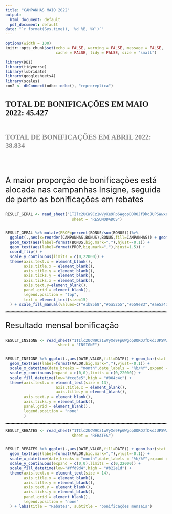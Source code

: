 ```yaml
---
title: "CAMPANHAS MAIO 2022"
output:
  html_document: default
  pdf_document: default
date: "`r format(Sys.time(), '%d %B, %Y')`"
---
```

```r
options(width = 100)
knitr::opts_chunk$set(echo = FALSE, warning = FALSE, message = FALSE,
                      cache = FALSE, tidy = FALSE, size = "small")


```

<link href='https://fonts.googleapis.com/css?family=Abel' rel='stylesheet'>
<link href='https://fonts.googleapis.com/css?family=Alegreya Sans SC' rel='stylesheet'>
<style>

.main-container {
  max-width: 1200px;
  margin-left: auto;
  margin-right: auto;
}

P{
font:'Alegreya Sans SC';font-size: 25px;
}

h3 { 
	font-family: 'Abel';font-size: 25px;
	margin-bottom: 0; 
	font-weight: bold;
}

h4 { 
	font-family: 'Abel';font-size: 22px;
	margin-bottom: 0; 
	font-weight: bold;
	color:#8a8a8a;
}
	
hr {
 border-top: 2px dotted grey;
}	

</style>



```r
library(DBI)
library(tidyverse)
library(lubridate)
library(googlesheets4)
library(scales)
con2 <- dbConnect(odbc::odbc(), "reproreplica")
```

<h3>TOTAL DE BONIFICAÇÕES EM MAIO 2022: 45.427 </h3>
</br>
<h4>TOTAL DE BONIFICAÇÕES EM ABRIL 2022: 38.834 </h4>
</br>

<p>A maior proporção de bonificações está alocada nas campanhas Insigne, seguida de perto as bonificações em rebates</p>

<p></p>

```r
RESULT_GERAL <- read_sheet("1TIlc2UCW9Cz1wVyXe9Fp6WgopDOROJfDkdJUPSWwxek",
                             sheet = "RESUMODADOS") 


RESULT_GERAL %>% mutate(PROP=percent(BONUS/sum(BONUS)))%>% 
  ggplot(.,aes(x=reorder(CAMPANHAS,BONUS),BONUS,fill=CAMPANHAS)) + geom_bar(stat = "identity") + 
  geom_text(aes(label=format(BONUS,big.mark=","),hjust=-0.1)) + 
  geom_text(aes(label=format(PROP,big.mark=","),hjust=1.5)) + 
  coord_flip() +
  scale_y_continuous(limits = c(0,22000)) +
  theme(axis.text.x = element_blank(),
        axis.title.x = element_blank(),
        axis.title.y = element_blank(),
        axis.ticks.y = element_blank(),
        axis.ticks.x = element_blank(),
        axis.text.y=element_blank(),
        panel.grid = element_blank(),
        legend.position = "top",
        text = element_text(size=15)
  ) + scale_fill_manual(values=c("#1b85b8","#5a5255","#559e83","#ae5a41"))

```

<hr>

<p>Resultado mensal bonificação </p>

```r

RESULT_INSIGNE <- read_sheet("1TIlc2UCW9Cz1wVyXe9Fp6WgopDOROJfDkdJUPSWwxek",
                       sheet = "INSIGNE") 


RESULT_INSIGNE %>% ggplot(.,aes(DATE,VALOR,fill=DATE)) + geom_bar(stat = "identity") + 
  geom_text(aes(label=format(VALOR,big.mark=","),vjust=-0.1)) + 
  scale_x_datetime(date_breaks = "month",date_labels = "%b/%Y",expand = c(0.01,0.01)) +
  scale_y_continuous(expand = c(0,0),limits = c(0,22000)) + 
  scale_fill_datetime(low="#cce5e5",high = "#004c4c") +
  theme(axis.text.x = element_text(size = 13),
                      axis.title.x = element_blank(),
                      axis.title.y = element_blank(),
        axis.text.y = element_blank(),
        axis.ticks.y = element_blank(),
        panel.grid = element_blank(),
        legend.position = "none"
        )
```


<HR>


```r

RESULT_REBATES <- read_sheet("1TIlc2UCW9Cz1wVyXe9Fp6WgopDOROJfDkdJUPSWwxek",
                             sheet = "REBATES") 


RESULT_REBATES %>% ggplot(.,aes(DATE,VALOR,fill=DATE)) + geom_bar(stat = "identity") + 
  geom_text(aes(label=format(VALOR,big.mark=","),vjust=-0.1)) + 
  scale_x_datetime(date_breaks = "month",date_labels = "%b/%Y",expand = c(0.01,0.01)) +
  scale_y_continuous(expand = c(0,0),limits = c(0,22000)) + 
  scale_fill_datetime(low="#ffd9d4",high = "#b22e1d") +
  theme(axis.text.x = element_text(size = 14),
        axis.title.x = element_blank(),
        axis.title.y = element_blank(),
        axis.text.y = element_blank(),
        axis.ticks.y = element_blank(),
        panel.grid = element_blank(),
        legend.position = "none"
  ) + labs(title = "Rebates", subtitle = "bonificações mensais")
```


